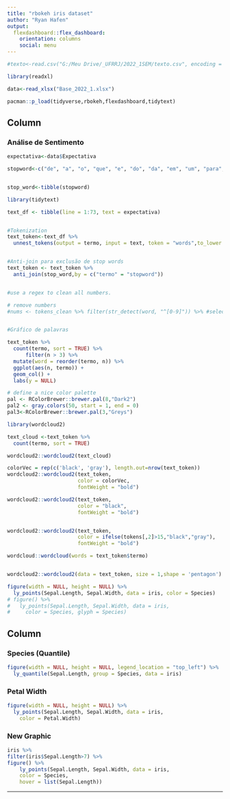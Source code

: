 ```yaml
---
title: "rbokeh iris dataset"
author: "Ryan Hafen"
output: 
  flexdashboard::flex_dashboard:
    orientation: columns
    social: menu
---
```

```r

#texto<-read.csv("G:/Meu Drive/_UFRRJ/2022_1SEM/texto.csv", encoding = "UTF-8")

library(readxl)

data<-read_xlsx("Base_2022_1.xlsx")

```


```r
pacman::p_load(tidyverse,rbokeh,flexdashboard,tidytext)

```



Column {data-width=600}
-----------------------------------------------------------------------

### Análise de Sentimento

```r

expectativa<-data$Expectativa

stopword<-c("de", "a", "o", "que", "e", "do", "da", "em", "um", "para", "é", "com", "não", "uma", "os", "no", "se", "na", "por", "mais", "as", "dos", "como", "mas", "foi", "ao", "ele", "das", "tem", "à", "seu", "sua", "ou", "ser", "quando","com", "muito", "há", "nos", "já", "está", "eu", "também", "só", "pelo", "pela", "até", "isso", "ela", "entre", "era", "depois", "sem", "mesmo", "aos", "ter", "seus", "quem", "nas", "me", "esse", "desse", "dessa", "eles", "estão", "você", "tinha", "foram", "essa", "num", "nem", "suas", "meu", "às", "minha", "têm", "numa", "pelos", "elas", "havia", "seja", "qual", "será", "nós", "tenho", "lhe", "deles", "essas", "esses", "pelas", "este", "fosse", "dele", "tu", "te", "vocês", "vos", "lhes", "meus", "minhas", "teu", "tua", "teus", "tuas", "nosso", "nossa", "nossos", "nossas", "dela", "delas", "esta", "este","estes", "estas", "aquele", "aquela", "aqueles", "aquelas", "isto", "aquilo", "estou", "está", "estamos", "estão", "estive", "esteve", "estivemos", "estiveram", "estava", "estávamos", "estavam", "estivera", "estivéramos", "esteja", "estejamos", "estejam", "estivesse", "estivéssemos", "estivessem", "estiver", "estivermos", "estiverem", "hei", "há", "havemos", "hão", "houve", "houvemos", "houveram", "houvera", "houvéramos", "haja", "hajamos", "hajam", "houvesse", "houvéssemos", "houvessem", "houver", "houvermos", "houverem", "houverei", "houverá", "houveremos", "houverão", "houveria", "houveríamos", "houveriam", "sou", "somos", "são", "era", "éramos", "eram", "fui", "foi", "fomos", "foram", "fora", "fôramos", "seja", "sejamos", "sejam", "fosse", "fôssemos", "fossem", "for", "formos", "forem", "serei", "será", "seremos", "serão", "seria", "seríamos", "seriam", "tenho", "tem", "temos", "tém", "tinha", "tínhamos", "tinham", "tive", "teve", "tivemos", "tiveram", "tivera", "tivéramos", "tenha", "tenhamos", "tenham", "tivesse", "tivéssemos", "tivessem", "tiver", "tivermos", "tiverem", "terei", "terá", "teremos", "terão", "teria", "teríamos", "teriam","sobre","partir", "desde","deste","algum","alguns","alguma","algumas")


stop_word<-tibble(stopword)

```


```r
library(tidytext)

text_df <- tibble(line = 1:73, text = expectativa)


#Tokenization
text_token<-text_df %>%
  unnest_tokens(output = termo, input = text, token = "words",to_lower = TRUE)


#Anti-join para exclusão de stop words
text_token <- text_token %>%
  anti_join(stop_word,by = c("termo" = "stopword"))


#use a regex to clean all numbers.

# remove numbers
#nums <- tokens_clean %>% filter(str_detect(word, "^[0-9]")) %>% #select(word) %>% unique()


#Gráfico de palavras

text_token %>%
  count(termo, sort = TRUE) %>%
      filter(n > 3) %>% 
  mutate(word = reorder(termo, n)) %>%
  ggplot(aes(n, termo)) +
  geom_col() +
  labs(y = NULL)


```

```r
# define a nice color palette
pal <- RColorBrewer::brewer.pal(8,"Dark2")
pal2 <- gray.colors(50, start = 1, end = 0)
pal3<-RColorBrewer::brewer.pal(3,"Greys")

library(wordcloud2)

text_cloud <-text_token %>%
  count(termo, sort = TRUE)

wordcloud2::wordcloud2(text_cloud)

```



```r



colorVec = rep(c('black', 'gray'), length.out=nrow(text_token))
wordcloud2::wordcloud2(text_token,
                       color = colorVec, 
                       fontWeight = "bold")

wordcloud2::wordcloud2(text_token,
                       color = "black", 
                       fontWeight = "bold")


wordcloud2::wordcloud2(text_token,
                       color = ifelse(tokens[,2]>15,"black","gray"), 
                       fontWeight = "bold")

wordcloud::wordcloud(words = text_token$termo)


wordcloud2::wordcloud2(data = text_token, size = 1,shape = 'pentagon')

```




```r
figure(width = NULL, height = NULL) %>%
  ly_points(Sepal.Length, Sepal.Width, data = iris, color = Species)
# figure() %>%
#   ly_points(Sepal.Length, Sepal.Width, data = iris,
#     color = Species, glyph = Species)
```


Column {data-width=500}
-----------------------------------------------------------------------

### Species (Quantile)

```r
figure(width = NULL, height = NULL, legend_location = "top_left") %>%
  ly_quantile(Sepal.Length, group = Species, data = iris)
```

### Petal Width

```r
figure(width = NULL, height = NULL) %>%
  ly_points(Sepal.Length, Sepal.Width, data = iris,
    color = Petal.Width)
```


### New Graphic

```r
iris %>% 
filter(iris$Sepal.Length>7) %>% 
figure() %>%
    ly_points(Sepal.Length, Sepal.Width, data = iris,
    color = Species,
    hover = list(Sepal.Length))

```
--------------------------------------------------------------------------
